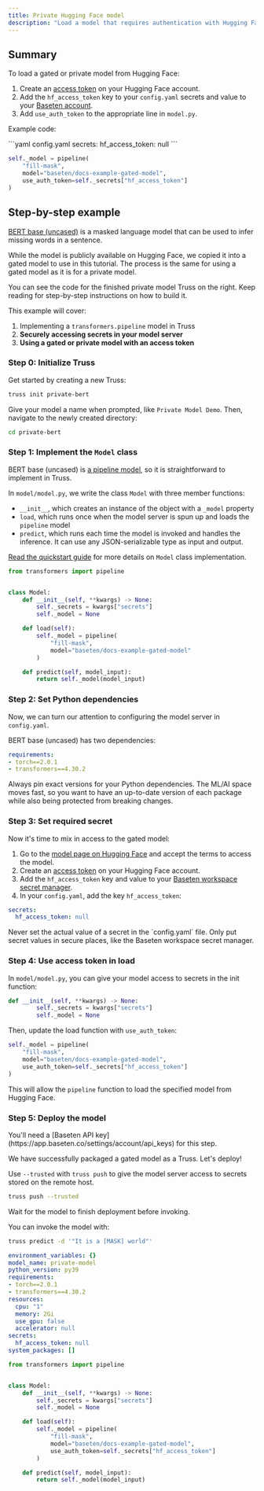 ```yaml
---
title: Private Hugging Face model
description: "Load a model that requires authentication with Hugging Face"
---
```


## Summary

To load a gated or private model from Hugging Face:

1. Create an [access token](https://huggingface.co/settings/tokens) on your Hugging Face account.
2. Add the `hf_access_token` key to your `config.yaml` secrets and value to your [Baseten account](https://app.baseten.co/settings/secrets).
3. Add `use_auth_token` to the appropriate line in `model.py`.

Example code:

<CodeGroup>
```yaml config.yaml
secrets:
  hf_access_token: null
```

```python model/model.py
self._model = pipeline(
    "fill-mask",
    model="baseten/docs-example-gated-model",
    use_auth_token=self._secrets["hf_access_token"]
)
```
</CodeGroup>

## Step-by-step example

[BERT base (uncased)](https://huggingface.co/bert-base-uncased) is a masked language model that can be used to infer missing words in a sentence.

While the model is publicly available on Hugging Face, we copied it into a gated model to use in this tutorial. The process is the same for using a gated model as it is for a private model.

<Tip>
You can see the code for the finished private model Truss on the right. Keep reading for step-by-step instructions on how to build it.
</Tip>

This example will cover:

1. Implementing a `transformers.pipeline` model in Truss
2. **Securely accessing secrets in your model server**
3. **Using a gated or private model with an access token**


### Step 0: Initialize Truss

Get started by creating a new Truss:

```sh
truss init private-bert
```

Give your model a name when prompted, like `Private Model Demo`. Then, navigate to the newly created directory:

```sh
cd private-bert
```

### Step 1: Implement the `Model` class

BERT base (uncased) is [a pipeline model](https://huggingface.co/docs/transformers/main_classes/pipelines), so it is straightforward to implement in Truss.

In `model/model.py`, we write the class `Model` with three member functions:

* `__init__`, which creates an instance of the object with a `_model` property
* `load`, which runs once when the model server is spun up and loads the `pipeline` model
* `predict`, which runs each time the model is invoked and handles the inference. It can use any JSON-serializable type as input and output.

[Read the quickstart guide](/quickstart) for more details on `Model` class implementation.

```python model/model.py
from transformers import pipeline


class Model:
    def __init__(self, **kwargs) -> None:
        self._secrets = kwargs["secrets"]
        self._model = None

    def load(self):
        self._model = pipeline(
            "fill-mask",
            model="baseten/docs-example-gated-model"
        )

    def predict(self, model_input):
        return self._model(model_input)
```

### Step 2: Set Python dependencies

Now, we can turn our attention to configuring the model server in `config.yaml`.

BERT base (uncased) has two dependencies:

```yaml config.yaml
requirements:
- torch==2.0.1
- transformers==4.30.2
```

<Note>
Always pin exact versions for your Python dependencies. The ML/AI space moves fast, so you want to have an up-to-date version of each package while also being protected from breaking changes.
</Note>

### Step 3: Set required secret

Now it's time to mix in access to the gated model:

1. Go to the [model page on Hugging Face](https://huggingface.co/baseten/docs-example-gated-model) and accept the terms to access the model.
2. Create an [access token](https://huggingface.co/settings/tokens) on your Hugging Face account.
3. Add the `hf_access_token` key and value to your [Baseten workspace secret manager](https://app.baseten.co/settings/secrets).
4. In your `config.yaml`, add the key `hf_access_token`:

```yaml config.yaml
secrets:
  hf_access_token: null
```

<Warning>
Never set the actual value of a secret in the `config.yaml` file. Only put secret values in secure places, like the Baseten workspace secret manager.
</Warning>

### Step 4: Use access token in load

In `model/model.py`, you can give your model access to secrets in the init function:

```python model/model.py
def __init__(self, **kwargs) -> None:
        self._secrets = kwargs["secrets"]
        self._model = None
```

Then, update the load function with `use_auth_token`:

```python model/model.py
self._model = pipeline(
    "fill-mask",
    model="baseten/docs-example-gated-model",
    use_auth_token=self._secrets["hf_access_token"]
)
```

This will allow the `pipeline` function to load the specified model from Hugging Face.

### Step 5: Deploy the model

<Note>
You'll need a [Baseten API key](https://app.baseten.co/settings/account/api_keys) for this step.
</Note>

We have successfully packaged a gated model as a Truss. Let's deploy!

Use `--trusted` with `truss push` to give the model server access to secrets stored on the remote host.

```sh
truss push --trusted
```

Wait for the model to finish deployment before invoking.

You can invoke the model with:

```sh
truss predict -d '"It is a [MASK] world"'
```

<RequestExample>

```yaml config.yaml
environment_variables: {}
model_name: private-model
python_version: py39
requirements:
- torch==2.0.1
- transformers==4.30.2
resources:
  cpu: "1"
  memory: 2Gi
  use_gpu: false
  accelerator: null
secrets:
  hf_access_token: null
system_packages: []
```

```python model/model.py
from transformers import pipeline


class Model:
    def __init__(self, **kwargs) -> None:
        self._secrets = kwargs["secrets"]
        self._model = None

    def load(self):
        self._model = pipeline(
            "fill-mask",
            model="baseten/docs-example-gated-model",
            use_auth_token=self._secrets["hf_access_token"]
        )

    def predict(self, model_input):
        return self._model(model_input)
```

</RequestExample>
